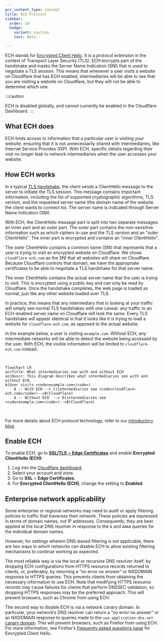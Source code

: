 ```yaml
---
pcx_content_type: concept
title: ECH Protocol
sidebar:
  order: 10
  badge:
    variant: caution
    text: Beta

---
```


ECH stands for [Encrypted Client Hello](https://datatracker.ietf.org/doc/draft-ietf-tls-esni/16/). It is a protocol extension in the context of Transport Layer Security (TLS). ECH encrypts part of the handshake and masks the Server Name Indication (SNI) that is used to negotiate a TLS session. This means that whenever a user visits a website on Cloudflare that has ECH enabled, intermediaries will be able to see that you are visiting a website on Cloudflare, but they will not be able to determine which one.

:::caution

ECH is disabled globally, and cannot currently be enabled in the Cloudflare Dashboard.
:::

## What ECH does

ECH limits access to information that a particular user is visiting your website, ensuring that it is not unnecessarily shared with intermediaries, like Internet Service Provides (ISP). With ECH, specific details regarding their visit no longer leak to network intermediaries when the user accesses your website.

## How ECH works

In a typical [TLS handshake](https://www.cloudflare.com/learning/ssl/what-happens-in-a-tls-handshake/), the client sends a ClientHello message to the server to initiate the TLS session. This message contains important information, including the list of supported cryptographic algorithms, TLS version, and the requested server name (the domain name of the website the client wants to connect to). The server name is indicated through Server Name Indication (SNI).

With ECH, the ClientHello message part is split into two separate messages: an inner part and an outer part. The outer part contains the non-sensitive information such as which ciphers to use and the TLS version and an "outer ClientHello". The inner part is encrypted and contains an "inner ClientHello".

The outer ClientHello contains a common name (SNI) that represents that a user is trying to visit an encrypted website on Cloudflare. We chose `cloudflare-ech.com` as the SNI that all websites will share on Cloudflare. Because Cloudflare controls that domain, we have the appropriate certificates to be able to negotiate a TLS handshake for that server name.

The inner ClientHello contains the actual server name that the user is trying to visit. This is encrypted using a public key and can only be read by Cloudflare. Once the handshake completes, the web page is loaded as normal, just like any other website loaded over TLS.

In practice, this means that any intermediary that is looking at your traffic will simply see normal TLS handshakes with one caveat: any traffic to an ECH-enabled server name on Cloudflare will look the same. Every TLS handshake will appear identical in that it looks like it is trying to load a website for `cloudflare-ech.com`, as opposed to the actual website.

In the example below, a user is visiting `example.com`. Without ECH, any intermediate networks will be able to detect the website being accessed by the user. With ECH, the visible information will be limited to `cloudflare-ech.com` instead.

<br/>

```mermaid
flowchart LR
accTitle: What intermediaries see with and without ECH
accDescr: This diagram describes what intermediaries see with and without ECH.
A(User visits <code>example.com</code>)
    A -- With ECH --> C(intermediaries see <code>cloudflare-ech.com</code>)-->B(Cloudflare)
    A -- Without ECH  --> D(intermediaries see <code>example.com</code>)-->B(Cloudflare)
```

<br/>

For more details about ECH protocol technology, refer to our [introductory blog](https://blog.cloudflare.com/encrypted-client-hello/).

## Enable ECH

To enable ECH, go to [**SSL/TLS** > **Edge Certificates**](https://dash.cloudflare.com/?to=/:account/:zone/ssl-tls/edge-certificates) and enable **Encrypted ClientHello (ECH)**:

1. Log into the [Cloudflare dashboard](https://dash.cloudflare.com).
2. Select your account and zone.
3. Go to **SSL** > **Edge Certificates**.
4. For **Encrypted ClientHello (ECH)**, change the setting to **Enabled**.

## Enterprise network applicability

Some enterprise or regional networks may need to audit or apply filtering policies to traffic that traverses their network. These policies are expressed in terms of domain names, not IP addresses. Consequently, they are best applied at the local DNS resolver in response to the `A` and `AAAA` queries for the individual domain names.

However, for settings wherein DNS-based filtering is not applicable, there are two ways in which networks can disable ECH to allow existing filtering mechanisms to continue working as expected.

The most reliable way is via the local or recursive DNS resolver itself, by dropping ECH configurations from HTTPS resource records returned to clients, or, preferably, by returning a “no error no answer” or NXDOMAIN response to HTTPS queries. This prevents clients from obtaining the necessary information to use ECH. Note that modifying HTTPS resource records may cause failures for clients that perform DNSSEC validation, so dropping HTTPS responses may be the preferred approach. This will prevent browsers, such as Chrome from using ECH.

The second way to disable ECH is via a network canary domain. In particular, your network’s DNS resolver can return a “no error no answer” or an NXDOMAIN response to queries made to the `use-application-dns.net` [canary domain](https://support.mozilla.org/en-US/kb/canary-domain-use-application-dnsnet). This will prevent browsers, such as Firefox from using ECH. For more information, see Firefox's [frequently asked questions page](https://support.mozilla.org/en-US/kb/faq-encrypted-client-hello#w_how-will-ech-interact-with-dohs-opt-outs) for Encrypted Client Hello.
